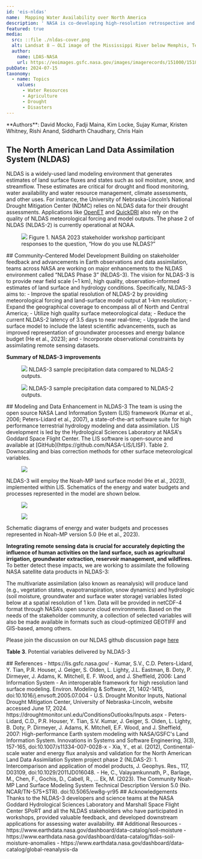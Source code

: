 ```yaml
---
id: 'eis-nldas'
name:  Mapping Water Availability over North America
description: ' NASA is co-developing high-resolution retrospective and real-time data for water resources and agriculture applications'
featured: true
media:
  src: ::file ./nldas-cover.png
  alt: Landsat 8 — OLI image of the Mississippi River below Memphis, Tennessee on September 16, 2023 at near record low water levels, limiting barge shipments, threatening drinking water supplies, agriculture, and ecosystems.
  author:
    name: LDAS-NASA
    url: https://eoimages.gsfc.nasa.gov/images/imagerecords/151000/151897/mississippi_oli_2023259_lrg.jpg
pubDate: 2024-07-15
taxonomy:
  - name: Topics
    values:
      - Water Resources    
      - Agriculture
      - Drought
      - Disasters
---
```

<Block>
  <Prose>
  **Authors**: David Mocko, Fadji Maina, Kim Locke, Sujay Kumar,  Kristen Whitney, Rishi Anand, Siddharth Chaudhary, Chris Hain

  ## The North American Land Data Assimilation System (NLDAS)
  NLDAS is a widely-used land modeling environment that generates estimates of land surface fluxes and states such as soil moisture, snow, and streamflow. These estimates are critical for drought and flood monitoring, water availability and water resource management, climate assessments, and other uses. For instance, the University of Nebraska-Lincoln’s National Drought Mitigation Center (NDMC) relies on NLDAS data for their drought assessments. Applications like [OpenET](https://etdata.org/) and [QuickDRI](https://quickdri.unl.edu/) also rely on the quality of NLDAS meteorological forcing and model outputs. The phase 2 of NLDAS (NLDAS-2) is currently operational at NOAA.
  <Figure>
      <Image
      src={new URL('./nldas-fig1.png', import.meta.url).href}
    />
    <Caption attrAuthor='EIS Team' attrUrl='https://www.nasa.gov/goddard/'>
      Figure 1. NASA 2023 stakeholder workshop participant responses to the question, “How do you use NLDAS?” 
    </Caption>
  </Figure> 
  </Prose>
</Block>
<Block>
  <Prose>
  ## Community-Centered Model Development
  Building on stakeholder feedback and advancements in Earth observations and data assimilation, teams across NASA are working on major enhancements to the NLDAS environment called “NLDAS Phase 3” (NLDAS-3). The vision for NLDAS-3 is to provide near field scale (~1 km), high quality, observation-informed estimates of land surface and hydrology conditions.  Specifically, NLDAS-3 aims to:   
  - Improve the spatial resolution of NLDAS-2 by providing meteorological forcing and land-surface model output at 1-km resolution;
  - Expand the geographical coverage to encompass all of North and Central America; 
  - Utilize high quality surface meteorological data;
  - Reduce the current NLDAS-2 latency of 3.5 days to near real-time; 
  - Upgrade the land surface model to include the latest scientific advancements, such as improved representation of groundwater processes and energy balance budget (He et al., 2023); and
  - Incorporate observational constraints by assimilating remote sensing datasets.

  **Summary of NLDAS-3 improvements**
  <Figure>
      <Image
      src={new URL('./nldas3-table1.png', import.meta.url).href}
    />
    <Caption attrAuthor='EIS Team' attrUrl='https://www.nasa.gov/goddard/'>
      NLDAS-3 sample precipitation data compared to NLDAS-2 outputs.
    </Caption> 
  </Figure>
  <Figure>
      <Image
      src={new URL('./nldas-fig4.png', import.meta.url).href}
    />
    <Caption attrAuthor='EIS Team' attrUrl='https://www.nasa.gov/goddard/'>
      NLDAS-3 sample precipitation data compared to NLDAS-2 outputs.
    </Caption> 
  </Figure>
  </Prose>
</Block>
<Block>
  <Prose>
  ## Modeling and Data Enhancement in NLDAS-3
  The team is using the open source NASA Land Information System (LIS) framework (Kumar et al., 2006; Peters-Lidard et al., 2007), a state-of-the-art software suite for high performance terrestrial hydrology modeling and data assimilation. LIS development is led by the Hydrological Sciences Laboratory at NASA's Goddard Space Flight Center. The LIS software is open-source and available at [GitHub](https://github.com/NASA-LIS/LISF).
  Table 2. Downscaling and bias correction methods for other surface meteorological variables.
  <Figure>
      <Image
      src={new URL('./nldas3-table1.png', import.meta.url).href}
    />
  </Figure>
  NLDAS-3 will employ the Noah-MP land surface model (He et al., 2023), implemented within LIS. Schematics of the energy and water budgets and processes represented in the model are shown below.
  <Figure>
      <Image
      src={new URL('./lis-logo.png', import.meta.url).href}
    />
    <Caption attrAuthor='EIS Team' attrUrl='https://www.nasa.gov/goddard/'>
    </Caption>
  </Figure>
    <Figure>
      <Image
      src={new URL('./nldas-fig7.png', import.meta.url).href}
    />
    <Caption attrAuthor='EIS Team' attrUrl='https://www.nasa.gov/goddard/'>
    </Caption>
  </Figure>
  Schematic diagrams of energy and water budgets and processes represented in Noah-MP version 5.0 (He et al., 2023).
  
  **Integrating remote sensing data is crucial for accurately depicting the influence of human activities on the land surface, such as agricultural irrigation, groundwater extraction, reservoir management, and wildfires.** To better detect these impacts, we are working to assimilate the following NASA satellite data products in NLDAS-3:
  
  The multivariate assimilation (also known as reanalysis) will produce land (e.g., vegetation states, evapotranspiration, snow dynamics) and hydrologic (soil moisture, groundwater and surface water storage) variables listed below at a spatial resolution of 1 km.
  Data will be provided in netCDF-4 format through NASA’s open source cloud environments.  Based on the needs of the stakeholder community, a collection of selected variables will also be made available in formats such as cloud-optimized GEOTIFF and GIS-based, among others.

  Please join the discussion on our NLDAS github discussion page [here](https://github.com/orgs/Earth-Information-System/repositories)

  **Table 3**. Potential variables delivered by NLDAS-3

  </Prose>
</Block>
<Block>
  <Prose>
  ## References 
  - ​https://lis.gsfc.nasa.gov/
  - Kumar, S.V., C.D. Peters-Lidard, Y. Tian, P.R. Houser, J. Geiger, S. Olden, L. Lighty, J.L. Eastman, B. Doty, P. Dirmeyer, J. Adams, K. Mitchell, E. F. Wood, and J. Sheffield, 2006: Land Information System - An interoperable framework for high resolution land surface modeling. Environ. Modeling & Software, 21, 1402-1415, doi:10.1016/j.envsoft.2005.07.004
  - U.S. Drought Monitor Inputs, National Drought Mitigation Center, University of Nebraska-Lincoln, website accessed June 17, 2024. https://droughtmonitor.unl.edu/ConditionsOutlooks/Inputs.aspx
  - Peters-Lidard, C.D., P.R. Houser, Y. Tian, S.V. Kumar, J. Geiger, S. Olden, L. Lighty, B. Doty, P. Dirmeyer, J. Adams, K. Mitchell, E.F. Wood, and J. Sheffield, 2007: High-performance Earth system modeling with NASA/GSFC's Land Information System. Innovations in Systems and Software Engineering, 3(3), 157-165, doi:10.1007/s11334-007-0028-x
  - Xia, Y., et al. (2012), Continental-scale water and energy flux analysis and validation for the North American Land Data Assimilation System project phase 2 (NLDAS-2): 1. Intercomparison and application of model products, J. Geophys. Res., 117, D03109, doi:10.1029/2011JD016048.
  - He, C., Valayamkunnath, P., Barlage, M., Chen, F., Gochis, D., Cabell, R., … Ek, M. (2023). The Community Noah-MP Land Surface Modeling System Technical Description Version 5.0 (No. NCAR/TN-575+STR). doi:10.5065/ew8g-yr95
  </Prose>
</Block>
<Block>
  <Prose>
  ## Acknowledgements 
  Thanks to the NLDAS-3 developers and science teams at the NASA Goddard Hydrological Sciences Laboratory and Marshall Space Flight Center SPoRT and all the NLDAS stakeholders who have participated in workshops, provided valuable feedback, and developed downstream applications for assessing water availability.   
  </Prose>
</Block>
<Block>
  <Prose>
  ## Additional Resources 
  - https://www.earthdata.nasa.gov/dashboard/data-catalog/soil-moisture
  - https://www.earthdata.nasa.gov/dashboard/data-catalog/fldas-soil-moisture-anomalies
  - https://www.earthdata.nasa.gov/dashboard/data-catalog/global-reanalysis-da
  </Prose>
</Block>